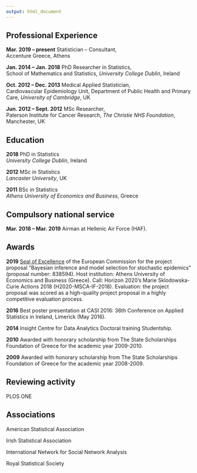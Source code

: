 ```yaml
---
output: html_document
---
```


<link rel="stylesheet" href="styles.css" type="text/css">

<!-- Global site tag (gtag.js) - Google Analytics -->
<script async src="https://www.googletagmanager.com/gtag/js?id=UA-51103728-2"></script>
<script>
  window.dataLayer = window.dataLayer || [];
  function gtag(){dataLayer.push(arguments);}
  gtag('js', new Date());

  gtag('config', 'UA-51103728-2');
</script>

## Professional Experience
**Mar. 2019 -- present** Statistician -- Consultant,\
Accenture Greece, Athens

**Jan. 2014 -- Jan. 2018** PhD Researcher in Statistics,\
School of Mathematics and Statistics, *University College Dublin*, Ireland

**Oct. 2012 -- Dec. 2013** Medical Applied Statistician,\
Cardiovascular Epidemiology Unit, Department of Public Health and Primary Care, *University of Cambridge*, UK

**Jun. 2012 -- Sept. 2012** MSc Researcher,\
Paterson Institute for Cancer Research, *The Christie NHS Foundation*, Manchester, UK


## Education
**2018**  PhD in Statistics\
*University College Dublin*, Ireland  
          
**2012**  MSc in Statistics\
*Lancaster University*, UK 
          
**2011**  BSc in Statistics \
*Athens University of Economics and Business*, Greece

## Compulsory national service
**Mar. 2018 -- Mar. 2019** Airman at Hellenic Air Force (HAF).

## Awards
**2019** [Seal of Excellence](Seal_of_Excellence_838594_BERNADETTE.pdf) of the European Commission for the project proposal "Bayesian inference and model selection for stochastic epidemics" (proposal number: 838594). Host institution: Athens University of Economics and Business (Greece). Call: Horizon 2020’s Marie Sklodowska-Curie Actions 2018 (H2020-MSCA-IF-2018). Evaluation: the project proposal was scored as a high-quality project proposal in a highly competitive evaluation process.

**2016** Best poster presentation at CASI 2016: 36th Conference on Applied Statistics in Ireland, Limerick (May 2016).

**2014** Insight Centre for Data Analytics Doctoral training Studentship.

**2010** Awarded with honorary scholarship from The State Scholarships Foundation of Greece for the academic year 2009-2010.

**2009** Awarded with honorary scholarship from The State Scholarships Foundation of Greece for the academic year 2008-2009.


## Reviewing activity
PLOS ONE


## Associations
American Statistical Association

Irish Statistical Association

International Network for Social Network Analysis

Royal Statistical Society